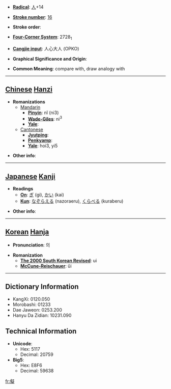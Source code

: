 * '''[[Wiktionary:Chinese radical index| Radical]]''': [[Wiktionary:Chinese radical index 人|人]]+14

* '''[[Wiktionary:Chinese total strokes index|Stroke number]]''': [[Wiktionary:Chinese total strokes index 16|16]]

* '''Stroke order''': 

* '''[[Wiktionary:Chinese four corner index|Four-Corner System]]''': 2728<sub>1</sub>

* '''[[Wiktionary:Chinese Cangjie index|Cangjie input]]''': 人心大人 (OPKO)

* '''Graphical Significance and Origin''': 

* '''Common Meaning''': compare with, draw analogy with

----

== [[Chinese]] [[Hanzi]] ==

* '''Romanizations'''
** [[Mandarin]]
*** '''[[Pinyin]]''': nǐ (ni3)
*** '''[[Wade-Giles]]''': ni<sup>3</sup>
*** '''[[Yale]]''': 
**[[Cantonese]]
***'''[[Jyutping]]''':
***'''[[Penkyamp]]''': 
***'''[[Yale]]''': hoi3, yi5

* '''Other info''': 

----

== [[Japanese]] [[Kanji]] ==

* '''Readings'''
** '''[[On]]''': [[ぎ]] (gi), [[かい]] (kai)
** '''[[Kun]]''': [[なぞらえる]] (nazoraeru), [[くらべる]] (kuraberu)

* '''Other info''':  

----

== [[Korean]] [[Hanja]] ==

* '''Pronunciation''': 의

* '''Romanization'''
** '''[[The 2000 South Korean Revised Romanization|The 2000 South Korean Revised]]''': ui
** '''[[McCune-Reischauer]]''': ŭi

----

== Dictionary Information ==

* KangXi: 0120.050
* Morobashi: 01233
* Dae Jaweon: 0253.200
* Hanyu Da Zidian: 10231.090

== Technical Information ==

* '''Unicode''':
** Hex: 5117
** Decimal: 20759
* '''Big5''':
** Hex: E8F6
** Decimal: 59638

[[fr:儗]]